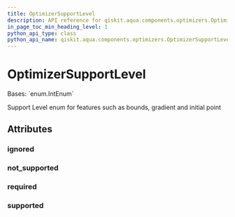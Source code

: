```yaml
---
title: OptimizerSupportLevel
description: API reference for qiskit.aqua.components.optimizers.OptimizerSupportLevel
in_page_toc_min_heading_level: 1
python_api_type: class
python_api_name: qiskit.aqua.components.optimizers.OptimizerSupportLevel
---
```


# OptimizerSupportLevel

<Class id="qiskit.aqua.components.optimizers.OptimizerSupportLevel" isDedicatedPage={true} github="https://github.com/qiskit-community/qiskit-aqua/tree/stable/0.9/qiskit/aqua/components/optimizers/optimizer.py" signature="OptimizerSupportLevel(value)" modifiers="class">
  Bases: `enum.IntEnum`

  Support Level enum for features such as bounds, gradient and initial point

  ## Attributes

  ### ignored

  <Attribute id="qiskit.aqua.components.optimizers.OptimizerSupportLevel.ignored" attributeValue="1" />

  ### not\_supported

  <Attribute id="qiskit.aqua.components.optimizers.OptimizerSupportLevel.not_supported" attributeValue="0" />

  ### required

  <Attribute id="qiskit.aqua.components.optimizers.OptimizerSupportLevel.required" attributeValue="3" />

  ### supported

  <Attribute id="qiskit.aqua.components.optimizers.OptimizerSupportLevel.supported" attributeValue="2" />
</Class>

